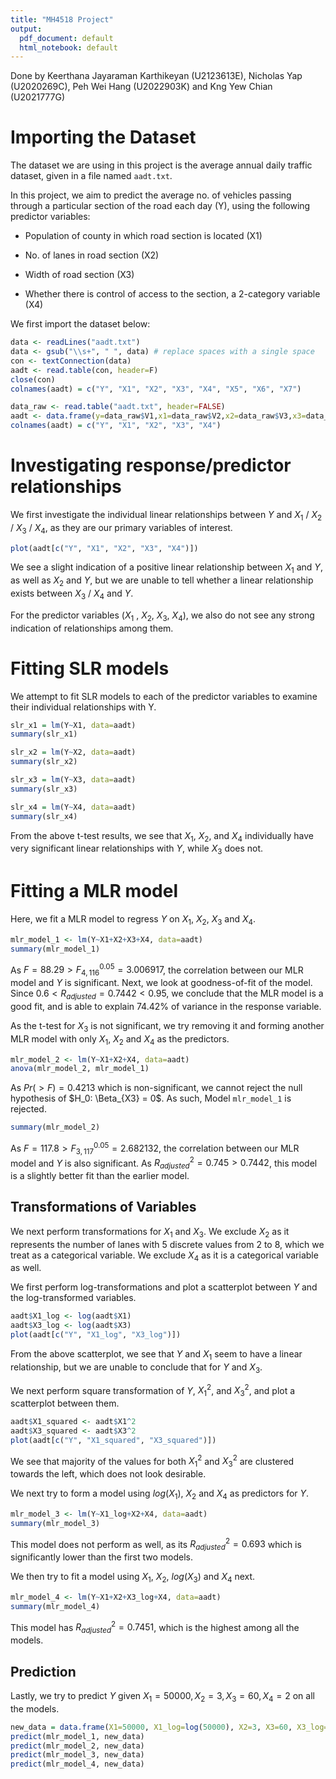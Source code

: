 ```yaml
---
title: "MH4518 Project"
output:
  pdf_document: default
  html_notebook: default
---
```


Done by Keerthana Jayaraman Karthikeyan (U2123613E), Nicholas Yap (U2020269C), Peh Wei Hang (U2022903K) and Kng Yew Chian (U2021777G)

# Importing the Dataset

The dataset we are using in this project is the average annual daily traffic dataset, given in a file named `aadt.txt`.

In this project, we aim to predict the average no. of vehicles passing through a particular section of the road each day (Y), using the following predictor variables:

-   Population of county in which road section is located (X1)

-   No. of lanes in road section (X2)

-   Width of road section (X3)

-   Whether there is control of access to the section, a 2-category variable (X4)

We first import the dataset below:

```r
data <- readLines("aadt.txt")
data <- gsub("\\s+", " ", data) # replace spaces with a single space
con <- textConnection(data)
aadt <- read.table(con, header=F)
close(con)
colnames(aadt) = c("Y", "X1", "X2", "X3", "X4", "X5", "X6", "X7")

data_raw <- read.table("aadt.txt", header=FALSE)
aadt <- data.frame(y=data_raw$V1,x1=data_raw$V2,x2=data_raw$V3,x3=data_raw$V4,x4=data_raw$V5)
colnames(aadt) = c("Y", "X1", "X2", "X3", "X4")
```

# Investigating response/predictor relationships

We first investigate the individual linear relationships between $Y$ and $X_1$ / $X_2$ / $X_3$ / $X_4$, as they are our primary variables of interest.

```r
plot(aadt[c("Y", "X1", "X2", "X3", "X4")])
```

We see a slight indication of a positive linear relationship between $X_1$ and $Y$, as well as $X_2$ and $Y$, but we are unable to tell whether a linear relationship exists between $X_3$ / $X_4$ and $Y$.

For the predictor variables ($X_1$ , $X_2$, $X_3$, $X_4$), we also do not see any strong indication of relationships among them.

# Fitting SLR models

We attempt to fit SLR models to each of the predictor variables to examine their individual relationships with Y.

```r
slr_x1 = lm(Y~X1, data=aadt)
summary(slr_x1)
```

```r
slr_x2 = lm(Y~X2, data=aadt)
summary(slr_x2)
```

```r
slr_x3 = lm(Y~X3, data=aadt)
summary(slr_x3)
```

```r
slr_x4 = lm(Y~X4, data=aadt)
summary(slr_x4)
```

From the above t-test results, we see that $X_1$, $X_2$, and $X_4$ individually have very significant linear relationships with $Y$, while $X_3$ does not.

# Fitting a MLR model

Here, we fit a MLR model to regress $Y$ on $X_1$, $X_2$, $X_3$ and $X_4$.

```r
mlr_model_1 <- lm(Y~X1+X2+X3+X4, data=aadt)
summary(mlr_model_1)
```

As $F = 88.29 > F^{0.05}_{4,116}=3.006917$, the correlation between our MLR model and $Y$ is significant. Next, we look at goodness-of-fit of the model. Since $0.6<R_{adjusted}=0.7442<0.95$, we conclude that the MLR model is a good fit, and is able to explain 74.42% of variance in the response variable.

As the t-test for $X_3$ is not significant, we try removing it and forming another MLR model with only $X_1$, $X_2$ and $X_4$ as the predictors.

```r
mlr_model_2 <- lm(Y~X1+X2+X4, data=aadt)
anova(mlr_model_2, mlr_model_1)
```
As $Pr(>F) = 0.4213$ which is non-significant, we cannot reject the null hypothesis of $H_0: \Beta_{X3} = 0$. As such, Model `mlr_model_1` is rejected.

```r
summary(mlr_model_2)
```

As $F = 117.8 > F^{0.05}_{3,117}=2.682132$, the correlation between our MLR model and $Y$ is also significant. As $R^2_{adjusted} = 0.745 > 0.7442$, this model is a slightly better fit than the earlier model.

## Transformations of Variables

We next perform transformations for $X_1$ and $X_3$. We exclude $X_2$ as it represents the number of lanes with 5 discrete values from 2 to 8, which we treat as a categorical variable. We exclude $X_4$ as it is a categorical variable as well.

We first perform log-transformations and plot a scatterplot between $Y$ and the log-transformed variables.

```r
aadt$X1_log <- log(aadt$X1)
aadt$X3_log <- log(aadt$X3)
plot(aadt[c("Y", "X1_log", "X3_log")])
```

From the above scatterplot, we see that $Y$ and $X_1$ seem to have a linear relationship, but we are unable to conclude that for $Y$ and $X_3$.

We next perform square transformation of $Y$, $X_1^2$, and $X_3^2$, and plot a scatterplot between them.

```r
aadt$X1_squared <- aadt$X1^2
aadt$X3_squared <- aadt$X3^2
plot(aadt[c("Y", "X1_squared", "X3_squared")])
```

We see that majority of the values for both $X_1^2$ and $X_3^2$ are clustered towards the left, which does not look desirable.

We next try to form a model using $log(X_1)$, $X_2$ and $X_4$ as predictors for $Y$.

```r
mlr_model_3 <- lm(Y~X1_log+X2+X4, data=aadt)
summary(mlr_model_3)
```

This model does not perform as well, as its $R^2_{adjusted} = 0.693$ which is significantly lower than the first two models.

We then try to fit a model using $X_1$, $X_2$, $log(X_3)$ and $X_4$ next.

```r
mlr_model_4 <- lm(Y~X1+X2+X3_log+X4, data=aadt)
summary(mlr_model_4)
```

This model has $R^2_{adjusted} = 0.7451$, which is the highest among all the models.

## Prediction

Lastly, we try to predict $Y$ given $X_1 = 50000, X_2=3, X_3=60, X_4=2$ on all the models.

```r
new_data = data.frame(X1=50000, X1_log=log(50000), X2=3, X3=60, X3_log=log(60), X4=2)
predict(mlr_model_1, new_data)
predict(mlr_model_2, new_data)
predict(mlr_model_3, new_data)
predict(mlr_model_4, new_data)
```
